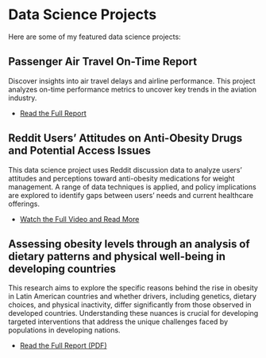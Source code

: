 # Data Science Projects

Here are some of my featured data science projects:

## Passenger Air Travel On-Time Report

Discover insights into air travel delays and airline performance. This project analyzes on-time performance metrics to uncover key trends in the aviation industry.

- [Read the Full Report](HW4.qmd)

## Reddit Users' Attitudes on Anti-Obesity Drugs and Potential Access Issues
This data science project uses Reddit discussion data to analyze users’ attitudes and perceptions toward anti-obesity medications for weight management. A range of data techniques is applied, and policy implications are explored to identify gaps between users' needs and current healthcare offerings.

- [Watch the Full Video and Read More](ds3_showcase_Vika.qmd)

## Assessing obesity levels through an analysis of dietary patterns and physical well-being in developing countries
This research aims to explore the specific reasons behind the rise in obesity in Latin American countries and whether drivers, including genetics, dietary choices, and physical inactivity, differ significantly from those observed in developed countries. Understanding these nuances is crucial for developing targeted interventions that address the unique challenges faced by populations in developing nations.

- [Read the Full Report (PDF)](obesity in developing countries.pdf){target="_blank"}

